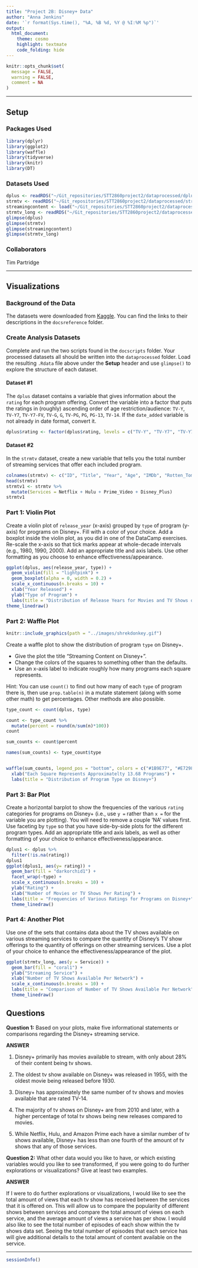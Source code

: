 ```yaml
---
title: "Project 2B: Disney+ Data"
author: "Anna Jenkins"
date: '`r format(Sys.time(), "%A, %B %d, %Y @ %I:%M %p")`'
output: 
  html_document: 
    theme: cosmo
    highlight: textmate
    code_folding: hide
---
```


```r
knitr::opts_chunk$set(
  message = FALSE,
  warning = FALSE,
  comment = NA
)
```
***

## Setup

### Packages Used

```r
library(dplyr)
library(ggplot2)
library(waffle)
library(tidyverse)
library(knitr)
library(DT)
```

### Datasets Used

```r
dplus <- readRDS("~/Git_repositories/STT2860project2/dataprocessed/dplus.rds") 
strmtv <- readRDS("~/Git_repositories/STT2860project2/dataprocessed/strmtv.rds")
streamingcontent <- load("~/Git_repositories/STT2860project2/dataprocessed/streamingcontent.Rdata")
strmtv_long <- readRDS("~/Git_repositories/STT2860project2/dataprocessed/strmtv_long.rds")
glimpse(dplus)
glimpse(strmtv)
glimpse(streamingcontent)
glimpse(strmtv_long)
```

### Collaborators

Tim Partridge

<hr>

## Visualizations

### Background of the Data

The datasets were downloaded from [Kaggle](https://www.kaggle.com/). You can find the links to their descriptions in the `docsreference` folder.

### Create Analysis Datasets

Complete and run the two scripts found in the `docscripts` folder. Your processed datasets all should be written into the `dataprocessed` folder. Load the resulting `.Rdata` file above under the **Setup** header and use `glimpse()` to explore the structure of each dataset.

#### Dataset #1

The `dplus` dataset contains a variable that gives information about the `rating` for each program offering. Convert the variable into a factor that puts the ratings in (roughly) ascending order of age restriction/audience: `TV-Y`, `TV-Y7`, `TV-Y7-FV`, `TV-G`, `G`, `TV-PG`, `PG`, `PG-13`, `TV-14`. If the `date_added` variable is not already in date format, convert it.  

```r
dplus$rating <- factor(dplus$rating, levels = c("TV-Y", "TV-Y7", "TV-Y7-FV", "TV-G", "G", "TV-PG", "PG", "PG-13", "TV-14"))
```

#### Dataset #2

In the `strmtv` dataset, create a new variable that tells you the total number of streaming services that offer each included program.

```r
colnames(strmtv) <- c("ID", "Title", "Year", "Age", "IMDb", "Rotten_Tomatoes", "Netflix", "Hulu", "Prime_Video", "Disney_Plus")
head(strmtv)
strmtv1 <- strmtv %>%
  mutate(Services = Netflix + Hulu + Prime_Video + Disney_Plus)
strmtv1
```

### Part 1: Violin Plot

Create a violin plot of `release_year` (x-axis) grouped by `type` of program (y-axis) for programs on Disney+. Fill with a color of your choice. Add a boxplot inside the violin plot, as you did in one of the DataCamp exercises. Re-scale the x-axis so that tick marks appear at whole-decade intervals (e.g., 1980, 1990, 2000). Add an appropriate title and axis labels. Use other formatting as you choose to enhance effectiveness/appearance.

```r
ggplot(dplus, aes(release_year, type)) +
  geom_violin(fill = "lightpink") +
  geom_boxplot(alpha = 0, width = 0.2) +
  scale_x_continuous(n.breaks = 10) +
  xlab("Year Released") + 
  ylab("Type of Program") +
  labs(title = "Distribution of Release Years for Movies and TV Shows on Disney+") + 
theme_linedraw()

```

### Part 2: Waffle Plot

```r
knitr::include_graphics(path = "../images/shrekdonkey.gif")
```

Create a waffle plot to show the distribution of program `type` on Disney+. 

* Give the plot the title "Streaming Content on Disney+". 
* Change the colors of the squares to something other than the defaults.
* Use an x-axis label to indicate roughly how many programs each square represents.

Hint: You can use `count()` to find out how many of each `type` of program there is, then use `prop.table(n)` in a mutate statement (along with some other math) to get percentages. Other methods are also possible.

```r
type_count <- count(dplus, type) 

count <- type_count %>%
  mutate(percent = round(n/sum(n)*100))
count

sum_counts <- count$percent

names(sum_counts) <- type_count$type


waffle(sum_counts, legend_pos = "bottom", colors = c("#1B9E77", "#E7298A")) +
  xlab("Each Square Represents Approximatelty 13.68 Programs") +
  labs(title = "Distribution of Program Type on Disney+")
```

### Part 3: Bar Plot

Create a horizontal barplot to show the frequencies of the various `rating` categories for programs on Disney+ (i.e., use `y =` rather than `x =` for the variable you are plotting). You will need to remove a couple 'NA' values first. Use faceting by `type` so that you have side-by-side plots for the different program types. Add an appropriate title and axis labels, as well as other formatting of your choice to enhance effectiveness/appearance.

```r
dplus1 <- dplus %>%
  filter(!is.na(rating))
dplus1
ggplot(dplus1, aes(y= rating)) + 
  geom_bar(fill = "darkorchid1") +
  facet_wrap(~type) + 
  scale_x_continuous(n.breaks = 10) +
  ylab("Rating") +
  xlab("Number of Movies or TV Shows Per Rating") + 
  labs(title = "Frequencies of Various Ratings for Programs on Disney+") +
  theme_linedraw()
```

### Part 4: Another Plot

Use one of the sets that contains data about the TV shows available on various streaming services to compare the quantity of Disney's TV show offerings to the quantity of offerings on other streaming services. Use a plot of your choice to enhance the effectiveness/appearance of the plot.

```r
ggplot(strmtv_long, aes(y = Service)) +
  geom_bar(fill = "coral1") +
  ylab("Streaming Service") + 
  xlab("Number of TV Shows Available Per Network") + 
  scale_x_continuous(n.breaks = 10) +
  labs(title = "Comparison of Number of TV Shows Available Per Network") +
  theme_linedraw()
```



## Questions

**Question 1:** Based on your plots, make five informational statements or comparisons regarding the Disney+ streaming service.

**ANSWER**

1) Disney+ primarily has movies available to stream, with only about 28% of their content being tv shows.

2) The oldest tv show available on Disney+ was released in 1955, with the oldest movie being released before 1930.

3) Disney+ has approximately the same number of tv shows and movies available that are rated TV-14.

4) The majority of tv shows on Disney+ are from 2010 and later, with a higher percentage of total tv shows being new releases compared to movies.

5) While Netflix, Hulu, and Amazon Prime each have a similar number of tv shows available, Disney+ has less than one fourth of the amount of tv shows that any of those services.

**Question 2:** What other data would you like to have, or which existing variables would you like to see transformed, if you were going to do further explorations or visualizations? Give at least two examples.

**ANSWER**

If I were to do further explorations or visualizations, I would like to see the total amount of views that each tv show has received between the services that it is offered on. This will allow us to compare the popularity of different shows between services and compare the total amount of views on each service, and the average amount of views a service has per show.
I would also like to see the total number of episodes of each show within the tv shows data set. Seeing the total number of episodes that each service has will give additional details to the total amount of content available on the service. 

***
```r
sessionInfo()
```

